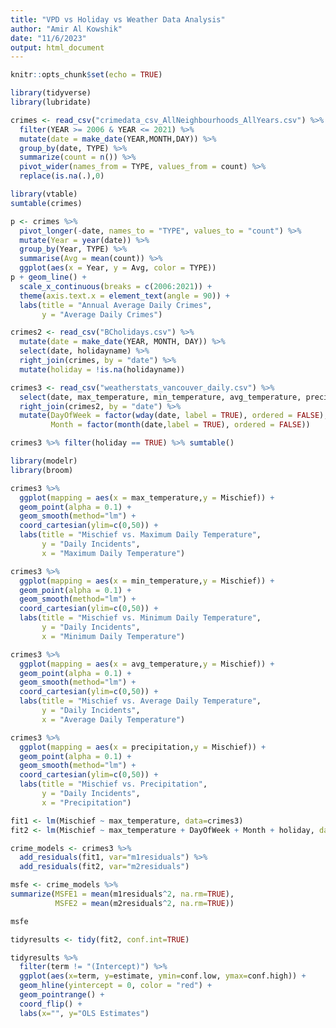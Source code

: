 ```yaml
---
title: "VPD vs Holiday vs Weather Data Analysis"
author: "Amir Al Kowshik"
date: "11/6/2023"
output: html_document
---
```


```r
knitr::opts_chunk$set(echo = TRUE)
```


```r
library(tidyverse)
library(lubridate)

crimes <- read_csv("crimedata_csv_AllNeighbourhoods_AllYears.csv") %>%
  filter(YEAR >= 2006 & YEAR <= 2021) %>%
  mutate(date = make_date(YEAR,MONTH,DAY)) %>%
  group_by(date, TYPE) %>%
  summarize(count = n()) %>%
  pivot_wider(names_from = TYPE, values_from = count) %>%
  replace(is.na(.),0)

library(vtable)
sumtable(crimes)

p <- crimes %>%
  pivot_longer(-date, names_to = "TYPE", values_to = "count") %>%
  mutate(Year = year(date)) %>%
  group_by(Year, TYPE) %>%
  summarise(Avg = mean(count)) %>%
  ggplot(aes(x = Year, y = Avg, color = TYPE))
p + geom_line() +
  scale_x_continuous(breaks = c(2006:2021)) +
  theme(axis.text.x = element_text(angle = 90)) + 
  labs(title = "Annual Average Daily Crimes",
       y = "Average Daily Crimes")
```


```r
crimes2 <- read_csv("BCholidays.csv") %>%
  mutate(date = make_date(YEAR, MONTH, DAY)) %>%
  select(date, holidayname) %>%
  right_join(crimes, by = "date") %>%
  mutate(holiday = !is.na(holidayname)) 

crimes3 <- read_csv("weatherstats_vancouver_daily.csv") %>%
  select(date, max_temperature, min_temperature, avg_temperature, precipitation) %>%
  right_join(crimes2, by = "date") %>%
  mutate(DayOfWeek = factor(wday(date, label = TRUE), ordered = FALSE),
         Month = factor(month(date,label = TRUE), ordered = FALSE))

crimes3 %>% filter(holiday == TRUE) %>% sumtable()
```




```r
library(modelr)
library(broom)

crimes3 %>%
  ggplot(mapping = aes(x = max_temperature,y = Mischief)) +
  geom_point(alpha = 0.1) + 
  geom_smooth(method="lm") +
  coord_cartesian(ylim=c(0,50)) +
  labs(title = "Mischief vs. Maximum Daily Temperature",
       y = "Daily Incidents",
       x = "Maximum Daily Temperature")

crimes3 %>%
  ggplot(mapping = aes(x = min_temperature,y = Mischief)) +
  geom_point(alpha = 0.1) + 
  geom_smooth(method="lm") +
  coord_cartesian(ylim=c(0,50)) +
  labs(title = "Mischief vs. Minimum Daily Temperature",
       y = "Daily Incidents",
       x = "Minimum Daily Temperature")

crimes3 %>%
  ggplot(mapping = aes(x = avg_temperature,y = Mischief)) +
  geom_point(alpha = 0.1) + 
  geom_smooth(method="lm") +
  coord_cartesian(ylim=c(0,50)) +
  labs(title = "Mischief vs. Average Daily Temperature",
       y = "Daily Incidents",
       x = "Average Daily Temperature")

crimes3 %>%
  ggplot(mapping = aes(x = precipitation,y = Mischief)) +
  geom_point(alpha = 0.1) + 
  geom_smooth(method="lm") +
  coord_cartesian(ylim=c(0,50)) +
  labs(title = "Mischief vs. Precipitation",
       y = "Daily Incidents",
       x = "Precipitation")

fit1 <- lm(Mischief ~ max_temperature, data=crimes3)
fit2 <- lm(Mischief ~ max_temperature + DayOfWeek + Month + holiday, data=crimes3)

crime_models <- crimes3 %>%
  add_residuals(fit1, var="m1residuals") %>%
  add_residuals(fit2, var="m2residuals")

msfe <- crime_models %>%
summarize(MSFE1 = mean(m1residuals^2, na.rm=TRUE),
          MSFE2 = mean(m2residuals^2, na.rm=TRUE))

msfe

tidyresults <- tidy(fit2, conf.int=TRUE)

tidyresults %>% 
  filter(term != "(Intercept)") %>%
  ggplot(aes(x=term, y=estimate, ymin=conf.low, ymax=conf.high)) + 
  geom_hline(yintercept = 0, color = "red") +
  geom_pointrange() + 
  coord_flip() + 
  labs(x="", y="OLS Estimates")
    

```

